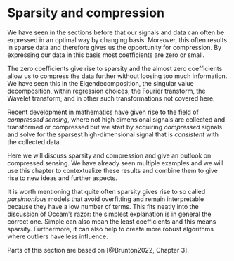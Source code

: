 # Sparsity and compression {.unnumbered}

We have seen in the sections before that our signals and data can often be expressed in an optimal way by changing basis.
Moreover, this often results in sparse data and therefore gives us the opportunity for compression. 
By expressing our data in this basis most coefficients are zero or small.

The zero coefficients give rise to sparsity and the almost zero coefficients allow us to compress the data further without loosing too much information.
We have seen this in the Eigendecomposition, the singular value decomposition, within regression choices, the Fourier transform, the Wavelet transform, and in other such transformations not covered here. 

Recent development in mathematics have given rise to the field of _compressed sensing_, where not high dimensional signals are collected and transformed or compressed but we start by acquiring _compressed_ signals and solve for the sparsest high-dimensional signal that is _consistent_ with the collected data.

Here we will discuss sparsity and compression and give an outlook on compressed sensing.
We have already seen multiple examples and we will use this chapter to contextualize these results and combine them to give rise to new ideas and further aspects.

It is worth mentioning that quite often sparsity gives rise to so called _parsimonious_ models that avoid overfitting and remain interpretable because they have a low number of terms.
This fits neatly into the discussion of Occam's razor: the simplest explanation is in general the correct one.
Simple can also mean the least coefficients and this means sparsity.
Furthermore, it can also help to create more robust algorithms where outliers have less influence. 

::: {.callout-important}
Parts of this section are based on [@Brunton2022, Chapter 3].
:::